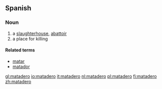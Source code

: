 ==Spanish==

===Noun===
{{es-noun|m}}

# a [[slaughterhouse]], [[abattoir]]
# a place for killing

====Related terms====
* [[matar]]
* [[matador]]

[[gl:matadero]]
[[io:matadero]]
[[it:matadero]]
[[nl:matadero]]
[[pl:matadero]]
[[fi:matadero]]
[[zh:matadero]]